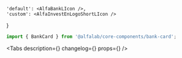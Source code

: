 



<Meta
    title='Компоненты/BankCard'
    component={BankCard}
/>


    'default': <AlfaBankLIcon />,
    'custom': <AlfaInvestEnLogoShortLIcon />
}

<!-- Canvas -->

<Story name='BankCard'>
    <BankCard
        backgroundColor={text('backgroundColor', '#EF3124')}
        bankLogo={logo[select('bankLogo', ['default', 'custom'], 'default')]}
    />
</Story>


<!-- Docs -->

<ComponentHeader
    name='BankCard'
    version={version}
    package='@alfalab/core-components/bank-card'
/>

```jsx
import { BankCard } from '@alfalab/core-components/bank-card';
```

<Tabs
    description={<Description />}
    changelog={<Changelog />}
    props={<ArgsTable of={BankCardTS} />}
/>
